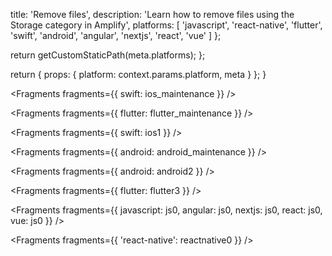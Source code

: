 
  title: 'Remove files',
  description:
    'Learn how to remove files using the Storage category in Amplify',
  platforms: [
    'javascript',
    'react-native',
    'flutter',
    'swift',
    'android',
    'angular',
    'nextjs',
    'react',
    'vue'
  ]
};

  return getCustomStaticPath(meta.platforms);
};

  return {
    props: {
      platform: context.params.platform,
      meta
    }
  };
}


<Fragments fragments={{ swift: ios_maintenance }} />


<Fragments fragments={{ flutter: flutter_maintenance }} />


<Fragments fragments={{ swift: ios1 }} />


<Fragments fragments={{ android: android_maintenance }} />


<Fragments fragments={{ android: android2 }} />


<Fragments fragments={{ flutter: flutter3 }} />


<Fragments
  fragments={{
    javascript: js0,
    angular: js0,
    nextjs: js0,
    react: js0,
    vue: js0
  }}
/>


<Fragments fragments={{ 'react-native': reactnative0 }} />
